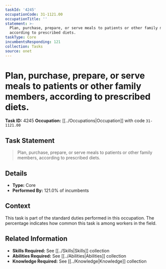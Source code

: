 ```yaml
---
taskId: '4245'
occupationCode: 31-1121.00
occupationTitle: ''
statement: >-
  Plan, purchase, prepare, or serve meals to patients or other family members,
  according to prescribed diets.
taskType: Core
incumbentsResponding: 121
collection: Tasks
source: onet
---
```

# Plan, purchase, prepare, or serve meals to patients or other family members, according to prescribed diets.

**Task ID:** 4245
**Occupation:** [[../Occupations|Occupation]] with code `31-1121.00`

## Task Statement

> Plan, purchase, prepare, or serve meals to patients or other family members, according to prescribed diets.

## Details

- **Type:** Core
- **Performed By:** 121.0% of incumbents

## Context

This task is part of the standard duties performed in this occupation. The percentage indicates how common this task is among workers in the field.

## Related Information

- **Skills Required:** See [[../Skills|Skills]] collection
- **Abilities Required:** See [[../Abilities|Abilities]] collection
- **Knowledge Required:** See [[../Knowledge|Knowledge]] collection
